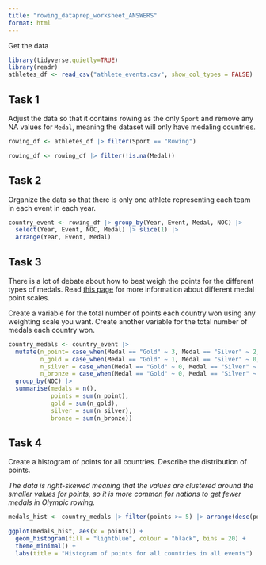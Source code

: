 ```yaml
---
title: "rowing_dataprep_worksheet_ANSWERS"
format: html
---
```



Get the data
```r
library(tidyverse,quietly=TRUE)
library(readr)
athletes_df <- read_csv("athlete_events.csv", show_col_types = FALSE)
```




## Task 1

Adjust the data so that it contains rowing as the only `Sport` and remove any NA values for `Medal`, meaning the dataset will only have medaling countries.

```r
rowing_df <- athletes_df |> filter(Sport == "Rowing")
```

```r
rowing_df <- rowing_df |> filter(!is.na(Medal))
```

## Task 2

Organize the data so that there is only one athlete representing each team in each event in each year.

```r
country_event <- rowing_df |> group_by(Year, Event, Medal, NOC) |> 
  select(Year, Event, NOC, Medal) |> slice(1) |> 
  arrange(Year, Event, Medal)
```

## Task 3

There is a lot of debate about how to best weigh the points for the different types of medals. Read [this page](https://www.topendsports.com/events/summer/medal-tally/rankings-weighted.htm){target="_blank"} for more information about different medal point scales.

Create a variable for the total number of points each country won using any weighting scale you want. Create another variable for the total number of medals each country won.

```r
country_medals <- country_event |> 
  mutate(n_point= case_when(Medal == "Gold" ~ 3, Medal == "Silver" ~ 2, Medal == "Bronze" ~ 1), 
         n_gold = case_when(Medal == "Gold" ~ 1, Medal == "Silver" ~ 0, Medal == "Bronze" ~ 0), 
         n_silver = case_when(Medal == "Gold" ~ 0, Medal == "Silver" ~ 1, Medal == "Bronze" ~ 0), 
         n_bronze = case_when(Medal == "Gold" ~ 0, Medal == "Silver" ~ 0, Medal == "Bronze" ~ 1)) |> 
  group_by(NOC) |> 
  summarise(medals = n(), 
            points = sum(n_point), 
            gold = sum(n_gold), 
            silver = sum(n_silver), 
            bronze = sum(n_bronze))
```

## Task 4

Create a histogram of points for all countries. Describe the distribution of points.

*The data is right-skewed meaning that the values are clustered around the smaller values for points, so it is more common for nations to get fewer medals in Olympic rowing.*

```r
medals_hist <- country_medals |> filter(points >= 5) |> arrange(desc(points)) 

ggplot(medals_hist, aes(x = points)) + 
  geom_histogram(fill = "lightblue", colour = "black", bins = 20) + 
  theme_minimal() + 
  labs(title = "Histogram of points for all countries in all events")
```
